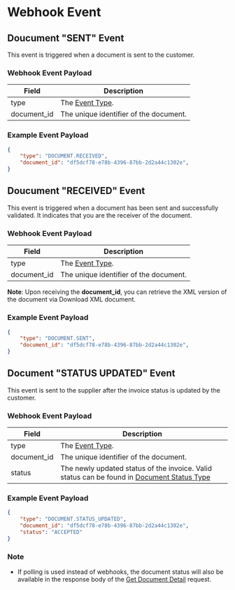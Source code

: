# Webhook Event



## Doucument "SENT" Event
This event is triggered when a document is sent to the customer.

### Webhook Event Payload

| Field              | Description                                          |
|--------------------|------------------------------------------------------|
| type               | The [Event Type](/data-type/event-type).                                   |
| document_id        | The unique identifier of the document.               |



### Example Event Payload
```json
{
    "type": "DOCUMENT.RECEIVED",
    "document_id": "df5dcf78-e78b-4396-87bb-2d2a44c1302e",
}
```


## Doucument "RECEIVED" Event
This event is triggered when a document has been sent and successfully validated. It indicates that you are the receiver of the document.

### Webhook Event Payload

| Field              | Description                                          |
|--------------------|------------------------------------------------------|
| type               |  The [Event Type](/data-type/event-type).                                          |
| document_id        | The unique identifier of the document.               |

**Note**: Upon receiving the **document_id**, you can retrieve the XML version of the document via Download XML document.

### Example Event Payload
```json
{
    "type": "DOCUMENT.SENT",
    "document_id": "df5dcf78-e78b-4396-87bb-2d2a44c1302e",
}
```

## Document "STATUS UPDATED" Event
This event is sent to the supplier after the invoice status is updated by the customer.

### Webhook Event Payload

| Field              | Description                                          |
|--------------------|------------------------------------------------------|
| type               |  The [Event Type](/data-type/event-type).                 |
| document_id        | The unique identifier of the document.               |
| status             | The newly updated status of the invoice. Valid status can be found in [Document Status Type](/data-type/document-status)             |         

### Example Event Payload
```json
{
    "type": "DOCUMENT.STATUS_UPDATED",
    "document_id": "df5dcf78-e78b-4396-87bb-2d2a44c1302e",
    "status": "ACCEPTED"
}
```

### Note 
- If polling is used instead of webhooks, the document status will also be available in the response body of the [Get Document Detail](/api-reference/get-document-detail) request.